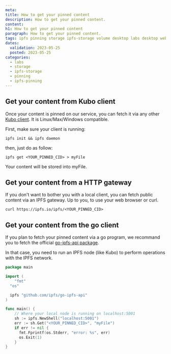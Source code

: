 ```yaml
---
meta:
title: How to get your pinned content
description: How to get your pinned content.
content:
h1: How to get your pinned content
paragraph: How to get your pinned content.
tags: ipfs pinning storage ipfs-storage volume desktop labs desktop web3 gateway kubo
dates:
  validation: 2023-05-25
  posted: 2023-05-25
categories:
  - labs
  - storage
  - ipfs-storage
  - pinning
  - ipfs-pinning
---
```


## Get your content from Kubo client

Once your content is pinned on our service, you can fetch it via any other [Kubo client](https://docs.ipfs.tech/install/command-line/). It is Linux/Max/Windows compatible.

First, make sure your client is running:

```
ipfs init && ipfs daemon
```

then, just do as follow:

```
ipfs get <YOUR_PINNED_CID> > myFile
```

Your content will be stored into myFile.

## Get your content from a HTTP gateway

If you don't want to bother you with a local client, you can fetch public content via an IPFS gateway. Up to you, to use your web browser or curl.

```
curl https://ipfs.io/ipfs/<YOUR_PINNED_CID>
```

## Get your content from the go client

If you plan to fetch your pinned content via a go program, we recommand you to fetch the official [go-ipfs-api package](https://github.com/ipfs/go-ipfs-api).

In that case, you need to run an IPFS node (like Kubo) to perform operations with the IPFS network.

```go
package main

import (
	"fmt"
  "os"

  ipfs "github.com/ipfs/go-ipfs-api"
)

func main() {
	// Where your local node is running on localhost:5001
	sh := ipfs.NewShell("localhost:5001")
	err := sh.Get("<YOUR_PINNED_CID>", "myFile")
	if err != nil {
      fmt.Fprintf(os.Stderr, "error: %s", err)
      os.Exit(1)
	}
}
```